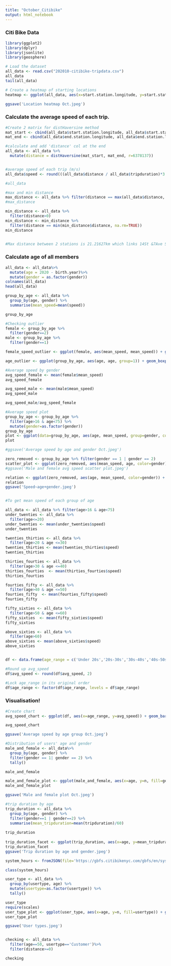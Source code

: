 ```yaml
---
title: "October_Citibike"
output: html_notebook
---
```


### Citi Bike Data



```r
library(ggplot2)
library(dplyr)
library(jsonlite)
library(geosphere)
```


```r
# Load the dataset
all_data <- read.csv("202010-citibike-tripdata.csv")
all_data
tail(all_data)

```


```r

# Create a heatmap of starting locations
heatmap <- ggplot(all_data, aes(x=start.station.longitude, y=start.station.latitude)) + geom_bin2d(binwidth=c(0.01, 0.01)) + xlab('Location longtitude') + ylab('Location latitude') 

ggsave('Location heatmap Oct.jpeg')
```

### Calculate the average speed of each trip.
```r

#Create 2 matrix for distHaversine method 
mat_start <- cbind(all_data$start.station.longitude, all_data$start.station.latitude)
mat_end <- cbind(all_data$end.station.longitude, all_data$end.station.latitude)

#calculate and add 'distance' col at the end
all_data <- all_data %>%
  mutate(distance = distHaversine(mat_start, mat_end, r=6378137))


#average speed of each trip (m/s)
all_data$speed <- round(((all_data$distance / all_data$tripduration)*3.6), 2)

#all_data

#max and min distance
max_distance <- all_data %>% filter(distance == max(all_data$distance, na.rm=TRUE))
#max_distance

min_distance <- all_data %>% 
  filter(distance>0) 
min_distance <- min_distance %>% 
  filter(distance == min(min_distance$distance, na.rm=TRUE))
min_distance


#Max distance between 2 stations is 21.21627km which links 14St &7Ave St and W181 St & Riverside Dr, min distance is 0.03677km links Pershing Square North and Pershing Square South
```

### Calculate age of all members
```r
all_data <- all_data%>%
  mutate(age = 2020 - birth.year)%>%
  mutate(gender = as.factor(gender))
colnames(all_data)  
head(all_data)
```
```r
group_by_age <- all_data %>%
  group_by(age, gender) %>%
  summarise(mean_speed=mean(speed))

group_by_age
```
```r
#Checking outlier
female <- group_by_age %>%
  filter(gender==2)
male <- group_by_age %>%
  filter(gender==1)

female_speed_outlier <- ggplot(female, aes(mean_speed, mean_speed)) + geom_boxplot()

age_outlier <- ggplot(group_by_age, aes(age, age, group=1)) + geom_boxplot()

#Average speed by gender
avg_speed_female <- mean(female$mean_speed)
avg_speed_female

avg_speed_male <- mean(male$mean_speed)
avg_speed_male

avg_speed_male/avg_speed_female

#Average speed plot
group_by_age <- group_by_age %>%
  filter(age>16 & age<75) %>%
  mutate(gender=as.factor(gender))
group_by_age
plot <- ggplot(data=group_by_age, aes(age, mean_speed, group=gender, color=gender)) + geom_line() + ylab('Average speed (km/h)') + xlab('Age') + scale_x_continuous(limits=c(15, 75)) + scale_color_discrete(name='Gender', labels=c('Not stated', 'Male', 'Female')) + theme_light()
plot

#ggsave('Average speed by age and gender Oct.jpeg')

zero_removed <- group_by_age %>% filter(gender == 1 | gender == 2)
scatter_plot <- ggplot(zero_removed, aes(mean_speed, age, color=gender)) + geom_point() + ylab('Age') + xlab ('Average speed km/h') + scale_color_discrete(name='Gender', labels=c('Male', 'Female'))
#ggsave('Male and female avg speed scatter plot.jpeg')

relation <- ggplot(zero_removed, aes(age, mean_speed, color=gender)) + geom_point() + geom_smooth() + xlab('Age') + ylab ('Average speed km/h') + scale_color_discrete(name='Gender', labels=c('Male', 'Female'))
relation
ggsave('Speed~age+gender.jpeg')
```

```

```



```r
#To get mean speed of each group of age

all_data <- all_data %>% filter(age>16 & age<75)
under_twenties <- all_data %>%
  filter(age<=20)
under_twenties <- mean(under_twenties$speed)
under_twenties

twenties_thirties <- all_data %>%
  filter(age>20 & age <=30)
twenties_thirties <- mean(twenties_thirties$speed)
twenties_thirties

thirties_fourties <- all_data %>%
  filter(age>30 & age <=40)
thirties_fourties  <- mean(thirties_fourties$speed)
thirties_fourties 

fourties_fifty <- all_data %>%
  filter(age>40 & age <=50)
fourties_fifty  <- mean(fourties_fifty$speed)
fourties_fifty 

fifty_sixties <- all_data %>%
  filter(age>50 & age <=60)
fifty_sixties  <- mean(fifty_sixties$speed)
fifty_sixties 

above_sixties <- all_data %>%
  filter(age>60)
above_sixties <- mean(above_sixties$speed)
above_sixties


df <- data.frame(age_range = c('Under 20s','20s-30s','30s-40s','40s-50s','50s-60s','Above 60s'), avg_speed = c(under_twenties,twenties_thirties,thirties_fourties,fourties_fifty,fifty_sixties,above_sixties)) 

#Round up avg_speed
df$avg_speed <- round(df$avg_speed, 2)

#Lock age_range in its original order
df$age_range <- factor(df$age_range, levels = df$age_range)

```
### Visualisation!
```r
#Create chart
avg_speed_chart <- ggplot(df, aes(x=age_range, y=avg_speed)) + geom_bar(stat='identity', fill='lightblue') + scale_y_continuous(breaks=c(2.5, 5.0, 7.5, 10.0)) + geom_text(aes(label=avg_speed), size=3, vjust=-0.25) + theme_classic() + ylab('Average speed (km/h)') + theme(axis.title.x=element_blank())

avg_speed_chart

ggsave('Average speed by age group Oct.jpeg')
```


```r
#Distribution of users' age and gender
male_and_female <- all_data%>% 
  group_by(age, gender) %>%
  filter(gender == 1| gender == 2) %>%
  tally()

male_and_female

male_and_female_plot <- ggplot(male_and_female, aes(x=age, y=n, fill=gender)) + geom_col() + scale_fill_manual(name='Gender', values=c('dodgerblue', 'dodgerblue4'), labels=c('Male', 'Female')) + xlab('Age') + ylab('Number of bike users') + scale_x_discrete(limits=c(20, 30, 40, 50, 60, 70))
male_and_female_plot

ggsave('Male and female plot Oct.jpeg')
```


```r

#trip duration by age
trip_duration <- all_data %>%
  group_by(age, gender) %>%
  filter(gender==1 | gender==2) %>%
  summarise(mean_tripduration=mean(tripduration)/60) 
  
trip_duration
         
trip_duration_facet <- ggplot(trip_duration, aes(x=age, y=mean_tripduration, color=gender)) + geom_line() +  facet_grid(cols = vars(gender)) + scale_color_discrete(name='Gender', labels=c('Male', 'Female')) + ylab('Average trip duration (mins)') + xlab('Age')
trip_duration_facet
ggsave('Trip duration by age and gender.jpeg')


```
```r
system_hours <- fromJSON(file='https://gbfs.citibikenyc.com/gbfs/en/system_hours.json')

class(system_hours)
```
```r
user_type <- all_data %>%
  group_by(usertype, age) %>%
  mutate(usertype=as.factor(usertype)) %>%
  tally()

user_type
require(scales)
user_type_plot <- ggplot(user_type, aes(x=age, y=n, fill=usertype)) + geom_col() + ylab('Number of users') + xlab('Age') + scale_x_discrete(limits=c(20,30,40,50,60,70)) + scale_fill_manual(name='User type', values=c('tomato4', 'tomato')) + scale_y_discrete(limits=c(50000, 100000, 150000, 200000, 250000))
user_type_plot

ggsave('User types.jpeg')


checking <- all_data %>%
  filter(age==50, usertype=='Customer')%>%
  filter(distance>=0)

checking
```
